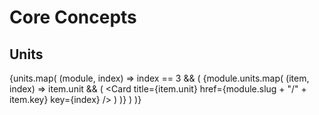 # Core Concepts


## Units
{units.map(
    (module, index) =>
    index == 3 && (
        <Cards>
            {module.units.map(
                (item, index) =>
                item.unit && (
                    <Card title={item.unit} href={module.slug + "/" + item.key} key={index} />
                )
            )}
        </Cards>
    )
)}